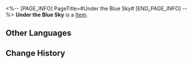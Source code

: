 <%-- [PAGE_INFO]
PageTitle=#Under the Blue Sky#
[END_PAGE_INFO] --%>
{{Item Infobox
|id          = 21019
|image       = Item Under the Blue Sky.png
|type        = 
|invCategory = Light Cone
|rarity      = 4
|effect      = Light Cone for the Path of {{Color|h|Destruction}}. The Light Cone ability is only effective for characters of this Path.
|description = Under the blue sky, fields of wheat were dancing.<br />The young girl was carefully weaving a flower wreath,<br />for her most beloved little sister.
}}
{{Description|That was when they were still the same height.<br />That was when they shared the same smile.}}
'''Under the Blue Sky''' is a [[Item]].

==Other Languages==
{{Other Languages
|en   = Under the Blue Sky
|zhs  = 在蓝天下
|zht  = 在藍天下
|ja   = {{Rubi|青空|あおぞら}}の{{Rubi|下|した}}で
|ko   = 푸른 하늘 아래
|es   = Bajo el cielo azul
|fr   = Sous le ciel bleu
|ru   = Под голубым небом
|th   = Under the Blue Sky
|vi   = Dưới Bầu Trời Xanh
|de   = Unter dem blauen Himmel
|id   = Under the Blue Sky
|pt   = Sob o Céu Azul
}}

==Change History==
{{Change History|1.0}}